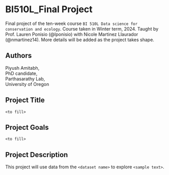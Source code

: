 # BI510L_Final Project
Final project of the ten-week course `BI 510L Data science for conservation and ecology`. Course taken in Winter term, 2024. Taught by Prof. Lauren Ponisio (@lponisio) with Nicole Martinez Llaurador (@nmartinez14).  More details will be added as the project takes shape. 

## Authors
Piyush Amitabh,  
PhD candidate,  
Parthasarathy Lab,  
University of Oregon

## Project Title
`<to fill>`

## Project Goals
`<to fill>`

## Project Description
This project will use data from the `<dataset name>` to explore `<sample text>`.

